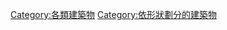 {{Catnav|頁面分類|人文學科|艺术|建筑}}
{{catmore}}
{{Commonscat|Pyramids}}

[[Category:各類建築物|Category:各類建築物]]
[[Category:依形狀劃分的建築物|Category:依形狀劃分的建築物]]